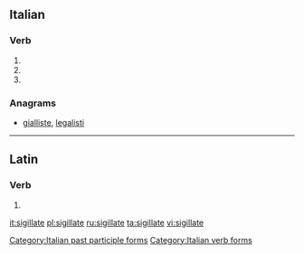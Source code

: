 ==Italian==

===Verb===
{{head|it|verb form}}

# {{inflection of|sigillare||2|p|pres|ind|lang=it}}
# {{inflection of|sigillare||2|p|imp|lang=it}}
# {{feminine plural of|sigillato|lang=it}}

===Anagrams===
* [[gialliste#Italian|gialliste]], [[legalisti#Italian|legalisti]]

[[Category:Italian past participle forms]]
[[Category:Italian verb forms]]

----

==Latin==

===Verb===
{{la-verb-form|sigillāte}}

# {{inflection of|sigillō||2|p|pres|act|imp|lang=la}}

[[it:sigillate]]
[[pl:sigillate]]
[[ru:sigillate]]
[[ta:sigillate]]
[[vi:sigillate]]